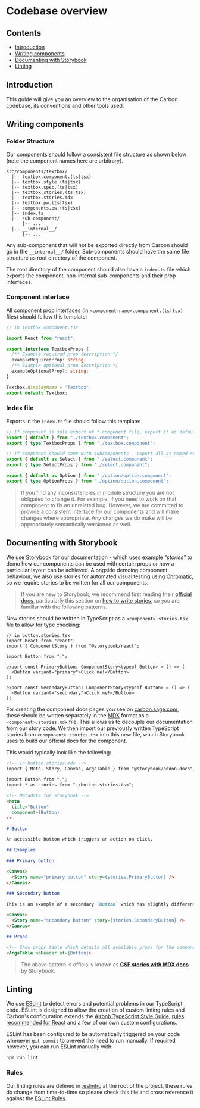 
<Meta title="Codebase Overview" />

# Codebase overview

## Contents

- [Introduction](#introduction)
- [Writing components](#writing-components)
- [Documenting with Storybook](#documenting-with-storybook)
- [Linting](#linting)

## Introduction

This guide will give you an overview to the organisation of the Carbon codebase, its conventions and other tools used.

## Writing components

### Folder Structure

Our components should follow a consistent file structure as shown below (note the component names here are arbitrary).

```none
src/components/textbox/
  |-- textbox.component.(ts|tsx)
  |-- textbox.style.(ts|tsx)
  |-- textbox.spec.(ts|tsx)
  |-- textbox.stories.(ts|tsx)
  |-- textbox.stories.mdx
  |-- textbox.pw.(ts|tsx)
  |-- components.pw.(ts|tsx)
  |-- index.ts
  |-- sub-component/
      |-- ...
  |-- __internal__/
      |-- ...
```

Any sub-component that will not be exported directly from Carbon should go in the `__internal__/` folder. Sub-components should have the same file structure as root directory of the component.

The root directory of the component should also have a `index.ts` file which exports the component, non-internal sub-components and their prop interfaces.

### Component interface

All component prop interfaces (in `<component-name>.component.(ts|tsx)` files) should follow this template:

```ts
// in textbox.component.tsx

import React from "react";

export interface TextboxProps {
  /** Example required prop description */
  exampleRequiredProp: string;
  /** Example optional prop description */
  exampleOptionalProp?: string;
}

Textbox.displayName = "Textbox";
export default Textbox;
```

### Index file

Exports in the `index.ts` file should follow this template:

```ts
// If component is sole export of *.component file, export it as default
export { default } from "./textbox.component";
export { type TextboxProps } from "./textbox.component"; 

// If component should come with subcomponents - export all as named exports
export { default as Select } from "./select.component";
export { type SelectProps } from "./select.component";

export { default as Option } from "./option/option.component";
export { type OptionProps } from "./option/option.component";
```

> If you find any inconsistencies in module structure you are not obligated to change it. For example, if you need to work on that component to fix an unrelated bug. However, we are committed to provide a consistent interface for our components and will make changes where appropriate. Any changes we do make will be appropriately semantically versioned as well.

## Documenting with Storybook

We use [Storybook](https://storybook.js.org/) for our documentation - which uses example *"stories"* to demo how our components can be used with certain props or how a particular layout can be achieved. Alongside demoing component behaviour, we also use stories for automated visual testing using [Chromatic](https://www.chromatic.com/), so we require stories to be written for all our components.

> If you are new to Storybook, we recommend first reading their [official docs](https://storybook.js.org/docs/react/get-started/introduction), particularly this section on [how to write stories](https://storybook.js.org/docs/react/writing-stories/introduction#how-to-write-stories), so you are familiar with the following patterns.

New stories should be written in TypeScript as a `<component>.stories.tsx` file to allow for type checking:

```tsx
// in button.stories.tsx
import React from "react";
import { ComponentStory } from "@storybook/react";

import Button from ".";

export const PrimaryButton: ComponentStory<typeof Button> = () => (
  <Button variant="primary">Click me!</Button>
);

export const SecondaryButton: ComponentStory<typeof Button> = () => (
  <Button variant="secondary">Click me!</Button>
);
```

For creating the component docs pages you see on [carbon.sage.com](https://carbon.sage.com), these should be written separately in the [MDX](https://storybook.js.org/docs/react/writing-docs/mdx) format as a `<component>.stories.mdx` file. This allows us to decouple our documentation from our story code. We then import our previously written TypeScript stories from `<component>.stories.tsx` into this new file, which Storybook uses to build our official docs for the component.

This would typically look like the following:

```markdown
<!-- in button.stories.mdx -->
import { Meta, Story, Canvas, ArgsTable } from "@storybook/addon-docs";

import Button from ".";
import * as stories from "./button.stories.tsx";

<!-- Metadata for Storybook -->
<Meta
  title="Button"
  component={Button}
/>

# Button

An accessible button which triggers an action on click.

## Examples

### Primary button

<Canvas>
  <Story name="primary button" story={stories.PrimaryButton} />
</Canvas>

### Secondary button

This is an example of a secondary `Button` which has slightly different styling:

<Canvas>
  <Story name="secondary button" story={stories.SecondaryButton} />
</Canvas>

## Props

<!-- Show props table which details all available props for the component -->
<ArgsTable noHeader of={Button}>
```

> The above pattern is officially known as [**CSF stories with MDX docs**](https://github.com/storybookjs/storybook/blob/master/addons/docs/docs/recipes.md#csf-stories-with-mdx-docs) by Storybook.

## Linting

We use [ESLint](https://eslint.org/) to detect errors and potential problems in our TypeScript code. ESLint is designed to allow the creation of custom linting rules and Carbon's configuration extends the [Airbnb TypeScript Style Guide](https://github.com/iamturns/eslint-config-airbnb-typescript), [rules recommended for React](https://www.npmjs.com/package/eslint-plugin-react) and a few of our own custom configurations.

ESLint has been configured to be automatically triggered on your code whenever `git commit` to prevent the need to run manually. If required however, you can run ESLint manually with:

```shell
npm run lint
```

### Rules

Our linting rules are defined in [.eslintrc](../.eslintrc) at the root of the project, these rules do change from time-to-time so please check this file and cross reference it against the [ESLint Rules](https://eslint.org/docs/rules/).
